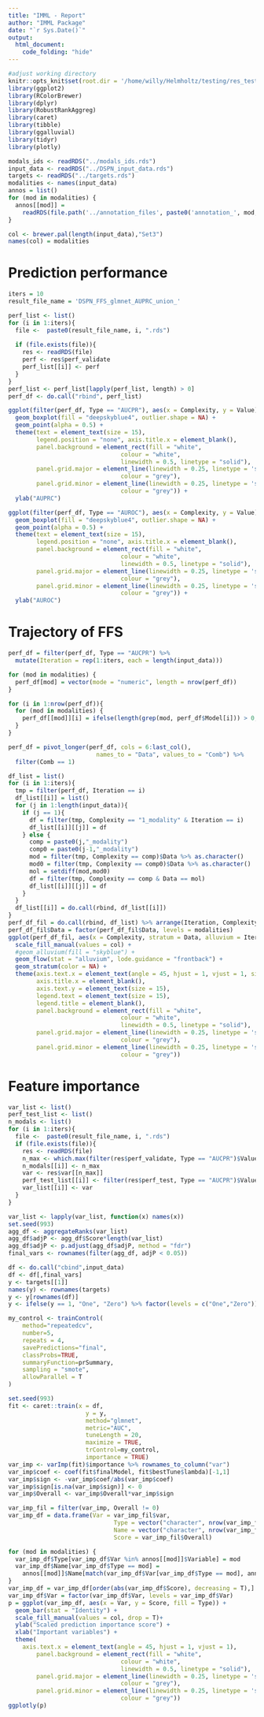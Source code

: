 ```yaml
---
title: "IMML - Report"
author: "IMML Package"
date: "`r Sys.Date()`"
output:
  html_document:
    code_folding: "hide"
---
```


```r
#adjust working directory
knitr::opts_knit$set(root.dir = '/home/willy/Helmholtz/testing/res_test')
library(ggplot2)
library(RColorBrewer)
library(dplyr)
library(RobustRankAggreg)
library(caret)
library(tibble)
library(ggalluvial)
library(tidyr)
library(plotly)
```

```r
modals_ids <- readRDS("../modals_ids.rds")
input_data <- readRDS("../DSPN_input_data.rds")
targets <- readRDS("../targets.rds")
modalities <- names(input_data)
annos = list()
for (mod in modalities) {
  annos[[mod]] =
    readRDS(file.path('../annotation_files', paste0('annotation_', mod, '.rds')))
}

col <- brewer.pal(length(input_data),"Set3")
names(col) = modalities
```

# Prediction performance

```r
iters = 10
result_file_name = 'DSPN_FFS_glmnet_AUPRC_union_'
```

```r
perf_list <- list()
for (i in 1:iters){
  file <-  paste0(result_file_name, i, ".rds")
  
  if (file.exists(file)){
    res <- readRDS(file)
    perf <- res$perf_validate
    perf_list[[i]] <- perf
  } 
}
perf_list <- perf_list[lapply(perf_list, length) > 0]
perf_df <- do.call("rbind", perf_list)

ggplot(filter(perf_df, Type == "AUCPR"), aes(x = Complexity, y = Value)) + 
  geom_boxplot(fill = "deepskyblue4", outlier.shape = NA) + 
  geom_point(alpha = 0.5) +
  theme(text = element_text(size = 15),
        legend.position = "none", axis.title.x = element_blank(),
        panel.background = element_rect(fill = "white",
                                colour = "white",
                                linewidth = 0.5, linetype = "solid"),
        panel.grid.major = element_line(linewidth = 0.25, linetype = 'solid',
                                colour = "grey"), 
        panel.grid.minor = element_line(linewidth = 0.25, linetype = 'solid',
                                colour = "grey")) +
  ylab("AUPRC")
```

```r
ggplot(filter(perf_df, Type == "AUROC"), aes(x = Complexity, y = Value)) + 
  geom_boxplot(fill = "deepskyblue4", outlier.shape = NA) + 
  geom_point(alpha = 0.5) +
  theme(text = element_text(size = 15),
        legend.position = "none", axis.title.x = element_blank(),
        panel.background = element_rect(fill = "white",
                                colour = "white",
                                linewidth = 0.5, linetype = "solid"),
        panel.grid.major = element_line(linewidth = 0.25, linetype = 'solid',
                                colour = "grey"), 
        panel.grid.minor = element_line(linewidth = 0.25, linetype = 'solid',
                                colour = "grey")) +
  ylab("AUROC")

```

# Trajectory of FFS

```r
perf_df = filter(perf_df, Type == "AUCPR") %>%
  mutate(Iteration = rep(1:iters, each = length(input_data)))

for (mod in modalities) {
  perf_df[mod] = vector(mode = "numeric", length = nrow(perf_df))
}

for (i in 1:nrow(perf_df)){
  for (mod in modalities) {
    perf_df[[mod]][i] = ifelse(length(grep(mod, perf_df$Model[i])) > 0, 1, 0)
  }
}

perf_df = pivot_longer(perf_df, cols = 6:last_col(), 
                         names_to = "Data", values_to = "Comb") %>% 
  filter(Comb == 1)

df_list = list()
for (i in 1:iters){
  tmp = filter(perf_df, Iteration == i)
  df_list[[i]] = list()
  for (j in 1:length(input_data)){
    if (j == 1){
      df = filter(tmp, Complexity == "1_modality" & Iteration == i)
      df_list[[i]][[j]] = df
    } else {
      comp = paste0(j,"_modality")
      comp0 = paste0(j-1,"_modality")
      mod = filter(tmp, Complexity == comp)$Data %>% as.character()
      mod0 = filter(tmp, Complexity == comp0)$Data %>% as.character()
      mol = setdiff(mod,mod0)
      df = filter(tmp, Complexity == comp & Data == mol)
      df_list[[i]][[j]] = df
    }
  }
  df_list[[i]] = do.call(rbind, df_list[[i]])
}
perf_df_fil = do.call(rbind, df_list) %>% arrange(Iteration, Complexity)
perf_df_fil$Data = factor(perf_df_fil$Data, levels = modalities)
ggplot(perf_df_fil, aes(x = Complexity, stratum = Data, alluvium = Iteration, fill = Data, label = Data)) + 
  scale_fill_manual(values = col) + 
  #geom_alluvium(fill = "skyblue") + 
  geom_flow(stat = "alluvium", lode.guidance = "frontback") +
  geom_stratum(color = NA) +
  theme(axis.text.x = element_text(angle = 45, hjust = 1, vjust = 1, size = 15),
        axis.title.x = element_blank(),
        axis.text.y = element_text(size = 15),
        legend.text = element_text(size = 15),
        legend.title = element_blank(),
        panel.background = element_rect(fill = "white",
                                colour = "white",
                                linewidth = 0.5, linetype = "solid"),
        panel.grid.major = element_line(linewidth = 0.25, linetype = 'solid',
                                colour = "grey"), 
        panel.grid.minor = element_line(linewidth = 0.25, linetype = 'solid',
                                colour = "grey")) 
```

# Feature importance

```r
var_list <- list()
perf_test_list <- list()
n_modals <- list()
for (i in 1:iters){
  file <-  paste0(result_file_name, i, ".rds")
  if (file.exists(file)){
    res <- readRDS(file)
    n_max <- which.max(filter(res$perf_validate, Type == "AUCPR")$Value)
    n_modals[[i]] <- n_max
    var <- res$var[[n_max]]
    perf_test_list[[i]] <- filter(res$perf_test, Type == "AUCPR")$Value[n_max]
    var_list[[i]] <- var
  } 
}

var_list <- lapply(var_list, function(x) names(x))
set.seed(993)
agg_df <- aggregateRanks(var_list)
agg_df$adjP <- agg_df$Score*length(var_list)
agg_df$adjP <- p.adjust(agg_df$adjP, method = "fdr")
final_vars <- rownames(filter(agg_df, adjP < 0.05))

df <- do.call("cbind",input_data)
df <- df[,final_vars]
y <- targets[[1]]
names(y) <- rownames(targets)
y <- y[rownames(df)]
y <- ifelse(y == 1, "One", "Zero") %>% factor(levels = c("One","Zero"))

my_control <- trainControl(
    method="repeatedcv",
    number=5,
    repeats = 4,
    savePredictions="final",
    classProbs=TRUE,
    summaryFunction=prSummary,
    sampling = "smote",
    allowParallel = T
)

set.seed(993)
fit <- caret::train(x = df,
                      y = y,
                      method="glmnet",
                      metric="AUC",
                      tuneLength = 20,
                      maximize = TRUE,
                      trControl=my_control,
                      importance = TRUE)
var_imp <- varImp(fit)$importance %>% rownames_to_column("var")
var_imp$coef <- coef(fit$finalModel, fit$bestTune$lambda)[-1,1]
var_imp$sign <- -var_imp$coef/abs(var_imp$coef)
var_imp$sign[is.na(var_imp$sign)] <- 0
var_imp$Overall <- var_imp$Overall*var_imp$sign

```

```r
var_imp_fil = filter(var_imp, Overall != 0)
var_imp_df = data.frame(Var = var_imp_fil$var,
                              Type = vector("character", nrow(var_imp_fil)),
                              Name = vector("character", nrow(var_imp_fil)),
                              Score = var_imp_fil$Overall)

for (mod in modalities) {
  var_imp_df$Type[var_imp_df$Var %in% annos[[mod]]$Variable] = mod
  var_imp_df$Name[var_imp_df$Type == mod] =
    annos[[mod]]$Name[match(var_imp_df$Var[var_imp_df$Type == mod], annos[[mod]]$Variable)]
}
var_imp_df = var_imp_df[order(abs(var_imp_df$Score), decreasing = T),]
var_imp_df$Var = factor(var_imp_df$Var, levels = var_imp_df$Var)
p = ggplot(var_imp_df, aes(x = Var, y = Score, fill = Type)) + 
  geom_bar(stat = "Identity") +
  scale_fill_manual(values = col, drop = T)+
  ylab("Scaled prediction importance score") +
  xlab("Important variables") +
  theme(
    axis.text.x = element_text(angle = 45, hjust = 1, vjust = 1),
        panel.background = element_rect(fill = "white",
                                colour = "white",
                                linewidth = 0.5, linetype = "solid"),
        panel.grid.major = element_line(linewidth = 0.25, linetype = 'solid',
                                colour = "grey"), 
        panel.grid.minor = element_line(linewidth = 0.25, linetype = 'solid',
                                colour = "grey"))
ggplotly(p)
```
